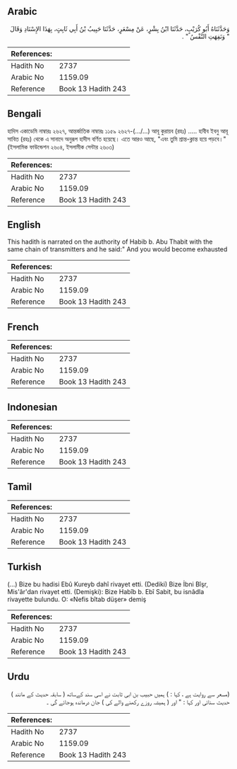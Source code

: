## Arabic


<div dir="rtl" lang="ar" style={{fontSize:'larger',backgroundColor:'#f8f9fa',padding:20}}>
وَحَدَّثَنَاهُ أَبُو كُرَيْبٍ، حَدَّثَنَا ابْنُ بِشْرٍ، عَنْ مِسْعَرٍ، حَدَّثَنَا حَبِيبُ بْنُ أَبِي ثَابِتٍ، بِهَذَا الإِسْنَادِ وَقَالَ ‏ "‏ وَنَفِهَتِ النَّفْسُ ‏"‏ ‏.‏
</div>
<div style={{backgroundColor:'#f8f9fa',padding:20, marginBottom: 10}}><table> <thead> <tr> <th>References:</th> <th></th> </tr> </thead> <tbody><tr><td>Hadith No</td><td>2737</td></tr><tr><td>Arabic No</td><td>1159.09</td></tr><tr><td>Reference</td><td>Book 13 Hadith 243</td></tr></tbody></table></div>

## Bengali


<div dir="ltr" lang="bn" style={{fontSize:'larger',backgroundColor:'#f8f9fa',padding:20}}>
হাদিস একাডেমি নাম্বারঃ ২৬২৭, আন্তর্জাতিক নাম্বারঃ ১১৫৯ ২৬২৭-(.../...) আবূ কুরায়ব (রহঃ) ..... হাবীব ইবনু আবূ সাবিত (রহঃ) থেকে এ সানাদে অনুরূপ হাদীস বর্ণিত হয়েছে। এতে আরও আছে, "এবং তুমি শ্ৰান্ত-ক্লান্ত হয়ে পড়বে।" (ইসলামিক ফাউন্ডেশন ২৬০৪, ইসলামীক সেন্টার ২৬০৩)
</div>
<div style={{backgroundColor:'#f8f9fa',padding:20, marginBottom: 10}}><table> <thead> <tr> <th>References:</th> <th></th> </tr> </thead> <tbody><tr><td>Hadith No</td><td>2737</td></tr><tr><td>Arabic No</td><td>1159.09</td></tr><tr><td>Reference</td><td>Book 13 Hadith 243</td></tr></tbody></table></div>

## English


<div dir="ltr" lang="en" style={{fontSize:'larger',backgroundColor:'#f8f9fa',padding:20}}>
This hadith is narrated on the authority of Habib b. Abu Thabit with the same chain of transmitters and he said:" And you would become exhausted
</div>
<div style={{backgroundColor:'#f8f9fa',padding:20, marginBottom: 10}}><table> <thead> <tr> <th>References:</th> <th></th> </tr> </thead> <tbody><tr><td>Hadith No</td><td>2737</td></tr><tr><td>Arabic No</td><td>1159.09</td></tr><tr><td>Reference</td><td>Book 13 Hadith 243</td></tr></tbody></table></div>

## French


<div dir="ltr" lang="fr" style={{fontSize:'larger',backgroundColor:'#f8f9fa',padding:20}}>

</div>
<div style={{backgroundColor:'#f8f9fa',padding:20, marginBottom: 10}}><table> <thead> <tr> <th>References:</th> <th></th> </tr> </thead> <tbody><tr><td>Hadith No</td><td>2737</td></tr><tr><td>Arabic No</td><td>1159.09</td></tr><tr><td>Reference</td><td>Book 13 Hadith 243</td></tr></tbody></table></div>

## Indonesian


<div dir="ltr" lang="id" style={{fontSize:'larger',backgroundColor:'#f8f9fa',padding:20}}>

</div>
<div style={{backgroundColor:'#f8f9fa',padding:20, marginBottom: 10}}><table> <thead> <tr> <th>References:</th> <th></th> </tr> </thead> <tbody><tr><td>Hadith No</td><td>2737</td></tr><tr><td>Arabic No</td><td>1159.09</td></tr><tr><td>Reference</td><td>Book 13 Hadith 243</td></tr></tbody></table></div>

## Tamil


<div dir="ltr" lang="ta" style={{fontSize:'larger',backgroundColor:'#f8f9fa',padding:20}}>

</div>
<div style={{backgroundColor:'#f8f9fa',padding:20, marginBottom: 10}}><table> <thead> <tr> <th>References:</th> <th></th> </tr> </thead> <tbody><tr><td>Hadith No</td><td>2737</td></tr><tr><td>Arabic No</td><td>1159.09</td></tr><tr><td>Reference</td><td>Book 13 Hadith 243</td></tr></tbody></table></div>

## Turkish


<div dir="ltr" lang="tr" style={{fontSize:'larger',backgroundColor:'#f8f9fa',padding:20}}>
(…) Bize bu hadisi Ebû Kureyb dahî rivayet etti. (Dediki) Bize İbni Bîşr, Mis'âr'dan rivayet etti. (Demişki): Bize Habîb b. Ebî Sabit, bu isnâdla rivayette bulundu. O: «Nefis bîtab düşer» demiş
</div>
<div style={{backgroundColor:'#f8f9fa',padding:20, marginBottom: 10}}><table> <thead> <tr> <th>References:</th> <th></th> </tr> </thead> <tbody><tr><td>Hadith No</td><td>2737</td></tr><tr><td>Arabic No</td><td>1159.09</td></tr><tr><td>Reference</td><td>Book 13 Hadith 243</td></tr></tbody></table></div>

## Urdu


<div dir="rtl" lang="ur" style={{fontSize:'larger',backgroundColor:'#f8f9fa',padding:20}}>
(مسعر سے روایت ہے ، کہا : ) ہمیں حبیب بن ابی ثابت نے اسی سند کےساتھ ( سابقہ حدیث کے مانند ) حدیث سنائی اور کہا : " اور ( ہمیشہ روزے رکھنے والے کی ) جان درماندہ ہوجائے گی ۔
</div>
<div style={{backgroundColor:'#f8f9fa',padding:20, marginBottom: 10}}><table> <thead> <tr> <th>References:</th> <th></th> </tr> </thead> <tbody><tr><td>Hadith No</td><td>2737</td></tr><tr><td>Arabic No</td><td>1159.09</td></tr><tr><td>Reference</td><td>Book 13 Hadith 243</td></tr></tbody></table></div>